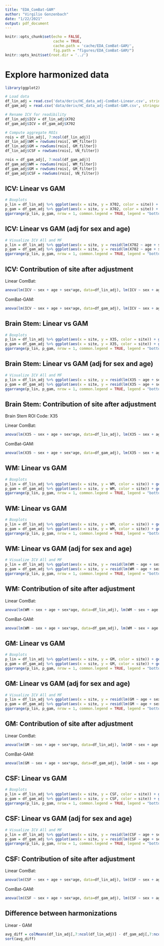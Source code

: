 ```yaml
---
title: "EDA_ComBat-GAM"
author: "Virgilio Gonzenbach"
date: "1/22/2021"
output: pdf_document
---
```


```r
knitr::opts_chunk$set(echo = FALSE,
                      cache = TRUE, 
                      cache.path = 'cache/EDA_ComBat-GAM/', 
                      fig.path = "figures/EDA_ComBat-GAM/")
knitr::opts_knit$set(root.dir = '../')
```

# Explore harmonized data

```r
library(ggplot2)

# Load data
df_lin_adj = read.csv('data/deriv/HC_data_adj-ComBat-Linear.csv', stringsAsFactors = TRUE)
df_gam_adj = read.csv('data/deriv/HC_data_adj-ComBat-GAM.csv', stringsAsFactors = TRUE)

# Rename ICV for readibility
df_lin_adj$ICV = df_lin_adj$X702
df_gam_adj$ICV = df_gam_adj$X702

# Compute aggregate ROIs
rois = df_lin_adj[, 7:ncol(df_lin_adj)]
df_lin_adj$WM = rowSums(rois[, WM_filter])
df_lin_adj$GM = rowSums(rois[, GM_filter])
df_lin_adj$CSF = rowSums(rois[, VN_filter])

rois = df_gam_adj[, 7:ncol(df_gam_adj)]
df_gam_adj$WM = rowSums(rois[, WM_filter])
df_gam_adj$GM = rowSums(rois[, GM_filter])
df_gam_adj$CSF = rowSums(rois[, VN_filter])
```

## ICV: Linear vs GAM

```r
# Boxplots
p_lin = df_lin_adj %>% ggplot(aes(x = site, y = X702, color = site)) + geom_boxplot() + ylab("ICV") + facet_wrap(~sex) + ggtitle("Linear harmonization")
p_gam = df_gam_adj %>% ggplot(aes(x = site, y = X702, color = site)) + geom_boxplot() + ylab("ICV") + facet_wrap(~sex) + ggtitle("GAM harmonization")
ggarrange(p_lin, p_gam, nrow = 1, common.legend = TRUE, legend = "bottom")
```

## ICV: Linear vs GAM (adj for sex and age)

```r
# Visualize ICV All and MF
p_lin = df_lin_adj %>% ggplot(aes(x = site, y = resid(lm(X702 ~ age + sex + age*sex)), color = site)) + geom_boxplot() + ylab("ICV") + facet_wrap(~sex) + ggtitle("Linear harmonization")
p_gam = df_gam_adj %>% ggplot(aes(x = site, y = resid(lm(X702 ~ age + sex + age*sex)), color = site)) + geom_boxplot() + ylab("ICV") + facet_wrap(~sex) + ggtitle("GAM harmonization")
ggarrange(p_lin, p_gam, nrow = 1, common.legend = TRUE, legend = "bottom")
```

## ICV: Contribution of site after adjustment

Linear ComBat:  
```r
anova(lm(ICV ~ sex + age + sex*age, data=df_lin_adj), lm(ICV ~ sex + age + sex*age + site, data=df_lin_adj))
```

ComBat-GAM:   
```r
anova(lm(ICV ~ sex + age + sex*age, data=df_gam_adj), lm(ICV ~ sex + age + sex*age + site, data=df_gam_adj))
```

\pagebreak

## Brain Stem: Linear vs GAM

```r
# Boxplots
p_lin = df_lin_adj %>% ggplot(aes(x = site, y = X35, color = site)) + geom_boxplot() + ylab("ICV") + facet_wrap(~sex) + ggtitle("Linear harmonization")
p_gam = df_gam_adj %>% ggplot(aes(x = site, y = X35, color = site)) + geom_boxplot() + ylab("ICV") + facet_wrap(~sex) + ggtitle("GAM harmonization")
ggarrange(p_lin, p_gam, nrow = 1, common.legend = TRUE, legend = "bottom")
```

## Brain Stem: Linear vs GAM (adj for sex and age)

```r
# Visualize ICV All and MF
p_lin = df_lin_adj %>% ggplot(aes(x = site, y = resid(lm(X35 ~ age + sex + age*sex)), color = site)) + geom_boxplot() + ylab("ICV") + facet_wrap(~sex) + ggtitle("Linear harmonization")
p_gam = df_gam_adj %>% ggplot(aes(x = site, y = resid(lm(X35 ~ age + sex + age*sex)), color = site)) + geom_boxplot() + ylab("ICV") + facet_wrap(~sex) + ggtitle("GAM harmonization")
ggarrange(p_lin, p_gam, nrow = 1, common.legend = TRUE, legend = "bottom")
```

## Brain Stem: Contribution of site after adjustment

Brain Stem ROI Code: X35

Linear ComBat:  
```r
anova(lm(X35 ~ sex + age + sex*age, data=df_lin_adj), lm(X35 ~ sex + age + sex*age + site, data=df_lin_adj))
```

ComBat-GAM:   
```r
anova(lm(X35 ~ sex + age + sex*age, data=df_gam_adj), lm(X35 ~ sex + age + sex*age + site, data=df_gam_adj))
```

## WM: Linear vs GAM

```r
# Boxplots
p_lin = df_lin_adj %>% ggplot(aes(x = site, y = WM, color = site)) + geom_boxplot() + ylab("WM") + facet_wrap(~sex) + ggtitle("Linear harmonization")
p_gam = df_gam_adj %>% ggplot(aes(x = site, y = WM, color = site)) + geom_boxplot() + ylab("WM") + facet_wrap(~sex) + ggtitle("GAM harmonization")
ggarrange(p_lin, p_gam, nrow = 1, common.legend = TRUE, legend = "bottom")
```

\pagebreak

## WM: Linear vs GAM

```r
# Boxplots
p_lin = df_lin_adj %>% ggplot(aes(x = site, y = WM, color = site)) + geom_boxplot() + ylab("WM") + facet_wrap(~sex) + ggtitle("Linear harmonization")
p_gam = df_gam_adj %>% ggplot(aes(x = site, y = WM, color = site)) + geom_boxplot() + ylab("WM") + facet_wrap(~sex) + ggtitle("GAM harmonization")
ggarrange(p_lin, p_gam, nrow = 1, common.legend = TRUE, legend = "bottom")
```

## WM: Linear vs GAM (adj for sex and age)

```r
# Visualize ICV All and MF
p_lin = df_lin_adj %>% ggplot(aes(x = site, y = resid(lm(WM ~ age + sex + age*sex)), color = site)) + geom_boxplot() + ylab("WM") + facet_wrap(~sex) + ggtitle("Linear harmonization")
p_gam = df_gam_adj %>% ggplot(aes(x = site, y = resid(lm(WM ~ age + sex + age*sex)), color = site)) + geom_boxplot() + ylab("WM") + facet_wrap(~sex) + ggtitle("GAM harmonization")
ggarrange(p_lin, p_gam, nrow = 1, common.legend = TRUE, legend = "bottom")
```

## WM: Contribution of site after adjustment

Linear ComBat:  
```r
anova(lm(WM ~ sex + age + sex*age, data=df_lin_adj), lm(WM ~ sex + age + sex*age + site, data=df_lin_adj))
```

ComBat-GAM:   
```r
anova(lm(WM ~ sex + age + sex*age, data=df_gam_adj), lm(WM ~ sex + age + sex*age + site, data=df_gam_adj))
```

## GM: Linear vs GAM

```r
# Boxplots
p_lin = df_lin_adj %>% ggplot(aes(x = site, y = GM, color = site)) + geom_boxplot() + ylab("GM") + facet_wrap(~sex) + ggtitle("Linear harmonization")
p_gam = df_gam_adj %>% ggplot(aes(x = site, y = GM, color = site)) + geom_boxplot() + ylab("GM") + facet_wrap(~sex) + ggtitle("GAM harmonization")
ggarrange(p_lin, p_gam, nrow = 1, common.legend = TRUE, legend = "bottom")
```

## GM: Linear vs GAM (adj for sex and age)

```r
# Visualize ICV All and MF
p_lin = df_lin_adj %>% ggplot(aes(x = site, y = resid(lm(GM ~ age + sex + age*sex)), color = site)) + geom_boxplot() + ylab("GM") + facet_wrap(~sex) + ggtitle("Linear harmonization")
p_gam = df_gam_adj %>% ggplot(aes(x = site, y = resid(lm(GM ~ age + sex + age*sex)), color = site)) + geom_boxplot() + ylab("GM") + facet_wrap(~sex) + ggtitle("GAM harmonization")
ggarrange(p_lin, p_gam, nrow = 1, common.legend = TRUE, legend = "bottom")
```

## GM: Contribution of site after adjustment

Linear ComBat:  
```r
anova(lm(GM ~ sex + age + sex*age, data=df_lin_adj), lm(GM ~ sex + age + sex*age + site, data=df_lin_adj))
```

ComBat-GAM:   
```r
anova(lm(GM ~ sex + age + sex*age, data=df_gam_adj), lm(GM ~ sex + age + sex*age + site, data=df_gam_adj))
```

## CSF: Linear vs GAM

```r
# Boxplots
p_lin = df_lin_adj %>% ggplot(aes(x = site, y = CSF, color = site)) + geom_boxplot() + ylab("CSF") + facet_wrap(~sex) + ggtitle("Linear harmonization")
p_gam = df_gam_adj %>% ggplot(aes(x = site, y = CSF, color = site)) + geom_boxplot() + ylab("CSF") + facet_wrap(~sex) + ggtitle("GAM harmonization")
ggarrange(p_lin, p_gam, nrow = 1, common.legend = TRUE, legend = "bottom")
```

## CSF: Linear vs GAM (adj for sex and age)

```r
# Visualize ICV All and MF
p_lin = df_lin_adj %>% ggplot(aes(x = site, y = resid(lm(CSF ~ age + sex + age*sex)), color = site)) + geom_boxplot() + ylab("CSF") + facet_wrap(~sex) + ggtitle("Linear harmonization")
p_gam = df_gam_adj %>% ggplot(aes(x = site, y = resid(lm(CSF ~ age + sex + age*sex)), color = site)) + geom_boxplot() + ylab("CSF") + facet_wrap(~sex) + ggtitle("GAM harmonization")
ggarrange(p_lin, p_gam, nrow = 1, common.legend = TRUE, legend = "bottom")
```

## CSF: Contribution of site after adjustment

Linear ComBat:  
```r
anova(lm(CSF ~ sex + age + sex*age, data=df_lin_adj), lm(CSF ~ sex + age + sex*age + site, data=df_lin_adj))
```

ComBat-GAM:   
```r
anova(lm(CSF ~ sex + age + sex*age, data=df_gam_adj), lm(CSF ~ sex + age + sex*age + site, data=df_gam_adj))
```

## Difference between harmonizations

Linear - GAM
```r
avg_diff = colMeans(df_lin_adj[,7:ncol(df_lin_adj)] - df_gam_adj[,7:ncol(df_gam_adj)])
sort(avg_diff)
```




